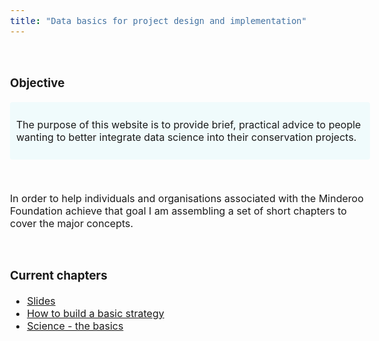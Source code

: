 ```yaml
---
title: "Data basics for project design and implementation"
---
```



<style type="text/css">

body{ /* Normal  */
      font-size: 16px;
  }
td {  /* Table  */
  font-size: 8px;
}
h1.title {
  font-size: 48px;
  font-weight: bold;
  color:#1f618d;
  font-family: Tahoma, sans-serif
}

h2 {
  font-size: 30px;
  font-weight: bold;
  color:#1f618d;
  font-family: Tahoma, sans-serif
}


div.blue { background-color:#f0fbfc ; border-radius: 4px; padding: 10px;}

</style>

<br>

### Objective
<div class = "blue">
The purpose of this website is to provide brief, practical advice to people wanting to better integrate data science into their conservation projects. 
</div>

<br>

In order to help individuals and organisations associated with the Minderoo Foundation achieve that goal I am assembling a set of short chapters to cover the major concepts.

<br>

### Current chapters
* [Slides](slides.html)
* [How to build a basic strategy](data.html)
* [Science - the basics](science.html)



